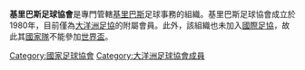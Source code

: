 {{國家足協
|Name               = 基里巴斯足球協會
|Logo               = 
|Founded            = 1980年
|FIFA affiliation   = 未加入
|Region             = [[大洋洲足協|大洋洲足協]]
|Region affiliation = 2007年
|President          = 
}}

'''基里巴斯足球協會'''是專門管轄[[基里巴斯|基里巴斯]]足球事務的組織。基里巴斯足球協會成立於1980年，目前僅為[[大洋洲足協|大洋洲足協]]的附屬會員。此外，該組織也未加入[[國際足協|國際足協]]，故此其[[基里巴斯國家足球隊|國家隊]]不能參加[[世界盃足球賽|世界盃]]。

{{大洋洲足球協會成員}}

[[Category:國家足球協會|Category:國家足球協會]]
[[Category:大洋洲足球協會成員|Category:大洋洲足球協會成員]]